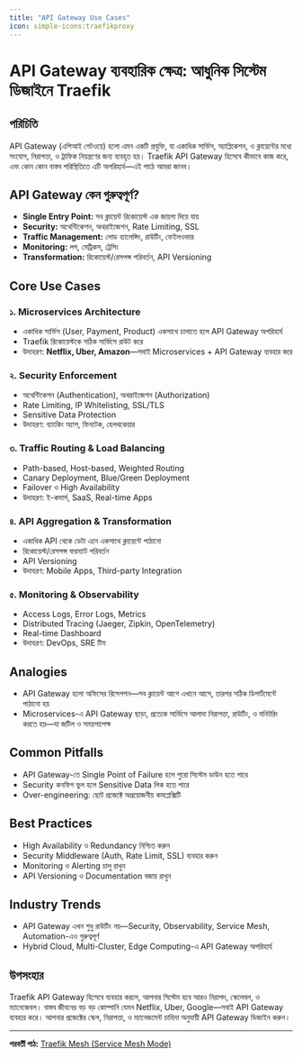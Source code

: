 ```yaml
---
title: "API Gateway Use Cases"
icon: simple-icons:traefikproxy
---
```


# API Gateway ব্যবহারিক ক্ষেত্র: আধুনিক সিস্টেম ডিজাইনে Traefik

## পরিচিতি

API Gateway (এপিআই গেটওয়ে) হলো এমন একটি প্রযুক্তি, যা একাধিক সার্ভিস, অ্যাপ্লিকেশন, ও ক্লায়েন্টের মধ্যে সংযোগ, নিরাপত্তা, ও ট্রাফিক নিয়ন্ত্রণের জন্য ব্যবহৃত হয়। Traefik API Gateway হিসেবে কীভাবে কাজ করে, এবং কোন কোন বাস্তব পরিস্থিতিতে এটি অপরিহার্য—এই পাঠে আমরা জানব।

## API Gateway কেন গুরুত্বপূর্ণ?

- **Single Entry Point:** সব ক্লায়েন্ট রিকোয়েস্ট এক জায়গা দিয়ে যায়
- **Security:** অথেন্টিকেশন, অথরাইজেশন, Rate Limiting, SSL
- **Traffic Management:** লোড ব্যালেন্সিং, রাউটিং, ফেইলওভার
- **Monitoring:** লগ, মেট্রিকস, ট্রেসিং
- **Transformation:** রিকোয়েস্ট/রেসপন্স পরিবর্তন, API Versioning

## Core Use Cases

### ১. Microservices Architecture

- একাধিক সার্ভিস (User, Payment, Product) একসাথে চালাতে হলে API Gateway অপরিহার্য
- Traefik রিকোয়েস্টকে সঠিক সার্ভিসে রাউট করে
- উদাহরণ: **Netflix, Uber, Amazon**—সবাই Microservices + API Gateway ব্যবহার করে

### ২. Security Enforcement

- অথেন্টিকেশন (Authentication), অথরাইজেশন (Authorization)
- Rate Limiting, IP Whitelisting, SSL/TLS
- Sensitive Data Protection
- উদাহরণ: ব্যাংকিং অ্যাপ, ফিনটেক, হেলথকেয়ার

### ৩. Traffic Routing & Load Balancing

- Path-based, Host-based, Weighted Routing
- Canary Deployment, Blue/Green Deployment
- Failover ও High Availability
- উদাহরণ: ই-কমার্স, SaaS, Real-time Apps

### ৪. API Aggregation & Transformation

- একাধিক API থেকে ডেটা এনে একসাথে ক্লায়েন্টে পাঠানো
- রিকোয়েস্ট/রেসপন্স ফরম্যাট পরিবর্তন
- API Versioning
- উদাহরণ: Mobile Apps, Third-party Integration

### ৫. Monitoring & Observability

- Access Logs, Error Logs, Metrics
- Distributed Tracing (Jaeger, Zipkin, OpenTelemetry)
- Real-time Dashboard
- উদাহরণ: DevOps, SRE টিম

## Analogies

- API Gateway হলো অফিসের রিসেপশন—সব ক্লায়েন্ট আগে এখানে আসে, তারপর সঠিক ডিপার্টমেন্টে পাঠানো হয়
- Microservices-এ API Gateway ছাড়া, প্রত্যেক সার্ভিসে আলাদা নিরাপত্তা, রাউটিং, ও মনিটরিং করতে হয়—যা জটিল ও সময়সাপেক্ষ

## Common Pitfalls

- API Gateway-তে Single Point of Failure হলে পুরো সিস্টেম ডাউন হতে পারে
- Security কনফিগ ভুল হলে Sensitive Data লিক হতে পারে
- Over-engineering: ছোট প্রজেক্টে অপ্রয়োজনীয় কমপ্লেক্সিটি

## Best Practices

- High Availability ও Redundancy নিশ্চিত করুন
- Security Middleware (Auth, Rate Limit, SSL) ব্যবহার করুন
- Monitoring ও Alerting চালু রাখুন
- API Versioning ও Documentation বজায় রাখুন

## Industry Trends

- API Gateway এখন শুধু রাউটিং নয়—Security, Observability, Service Mesh, Automation-এও গুরুত্বপূর্ণ
- Hybrid Cloud, Multi-Cluster, Edge Computing-এ API Gateway অপরিহার্য

## উপসংহার

Traefik API Gateway হিসেবে ব্যবহার করলে, আপনার সিস্টেম হবে আরও নিরাপদ, স্কেলেবল, ও ম্যানেজেবল। বাস্তব জীবনের বড় বড় কোম্পানি যেমন Netflix, Uber, Google—সবাই API Gateway ব্যবহার করে। আপনার প্রজেক্টের স্কেল, নিরাপত্তা, ও ম্যানেজমেন্ট চাহিদা অনুযায়ী API Gateway ডিজাইন করুন।

---

**পরবর্তী পাঠ:** [Traefik Mesh (Service Mesh Mode)](/traefik/service-mesh)
